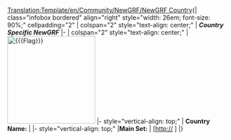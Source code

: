 <noinclude>[[Translation:Template/en/Community/NewGRF/NewGRF Country]]</noinclude>{| class="infobox bordered" align="right" style="width: 26em; font-size: 90%;" cellpadding="2"
| colspan="2" style="text-align: center;" | '''''Country Specific NewGRF'''''
|-
| colspan="2" style="text-align: center;" | [[File:{{{Flag}}}|center|200px|border]]
|- style="vertical-align: top;"
| '''Country Name:'''
| {{{name}}}
|- style="vertical-align: top;"
|'''Main Set:'''
| [http://{{{website}}} {{{setname}}}]
|}